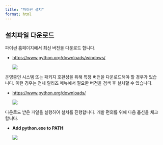 ```yaml
---
title: "파이썬 설치"
format: html
---
```


## 설치파일 다운로드

파이썬 홈페이지에서 최신 버전을 다운로드 합니다.

-   [https://www.python.org/downloads/windows/](https://www.python.org/downloads/windows/){target="_blank"}

    ![](images/install_python.png)

운영중인 시스템 또는 패키지 호환성을 위해 특정 버전을 다운로드해야 할 경우가 있습니다. 이런 경우는 전체 릴리즈 메뉴에서 필요한 버전을 검색 후 설치할 수 있습니다.

-   <https://www.python.org/downloads/>

    ![](images/python_all_release.png){target="_blank"}

다운로드 받은 파일을 실행하여 설치를 진행합니다. 개발 편의를 위해 다음 옵션을 체크합니다.

- **Add <u>p</u>ython.exe to PATH**

    ![](images/install_python_path.png)


